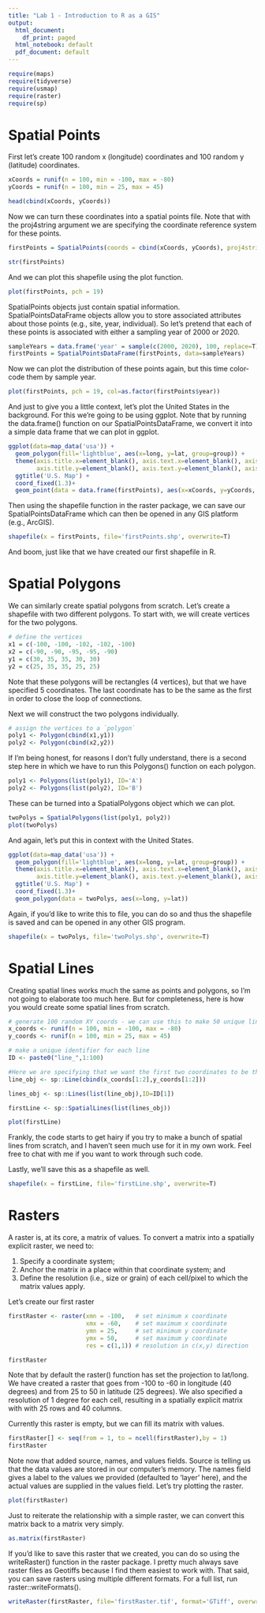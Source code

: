 ```yaml
---
title: "Lab 1 - Introduction to R as a GIS"
output:
  html_document:
    df_print: paged
  html_notebook: default
  pdf_document: default
---
```


```r
require(maps)
require(tidyverse)
require(usmap)
require(raster)
require(sp)
```

# Spatial Points

First let's create 100 random x (longitude) coordinates and 100 random y (latitude) coordinates.
```r
xCoords = runif(n = 100, min = -100, max = -80)
yCoords = runif(n = 100, min = 25, max = 45)

head(cbind(xCoords, yCoords))
```
Now we can turn these coordinates into a spatial points file. Note that with the proj4string argument we are specifying the coordinate reference system for these points.
```r
firstPoints = SpatialPoints(coords = cbind(xCoords, yCoords), proj4string=CRS('+proj=longlat +datum=WGS84 +ellps=WGS84 +towgs84=0,0,0'))

str(firstPoints)
```
And we can plot this shapefile using the plot function.
```r
plot(firstPoints, pch = 19)
```

SpatialPoints objects just contain spatial information. SpatialPointsDataFrame objects allow you to store associated attributes about those points (e.g., site, year, individual). So let's pretend that each of these points is associated with either a sampling year of 2000 or 2020.

```r
sampleYears = data.frame('year' = sample(c(2000, 2020), 100, replace=T))
firstPoints = SpatialPointsDataFrame(firstPoints, data=sampleYears)
```

Now we can plot the distribution of these points again, but this time color-code them by sample year.
```r
plot(firstPoints, pch = 19, col=as.factor(firstPoints$year))
```

And just to give you a little context, let's plot the United States in the background. For this we're going to be using ggplot. Note that by running the data.frame() function on our SpatialPointsDataFrame, we convert it into a simple data frame that we can plot in ggplot.

```r

ggplot(data=map_data('usa')) + 
  geom_polygon(fill='lightblue', aes(x=long, y=lat, group=group)) + 
  theme(axis.title.x=element_blank(), axis.text.x=element_blank(), axis.ticks.x=element_blank(),
        axis.title.y=element_blank(), axis.text.y=element_blank(), axis.ticks.y=element_blank()) + 
  ggtitle('U.S. Map') + 
  coord_fixed(1.3)+
  geom_point(data = data.frame(firstPoints), aes(x=xCoords, y=yCoords, color=as.factor(year)))

```


Then using the shapefile function in the raster package, we can save our SpatialPointsDataFrame which can then be opened in any GIS platform (e.g., ArcGIS).
```r
shapefile(x = firstPoints, file='firstPoints.shp', overwrite=T)
```

And boom, just like that we have created our first shapefile in R.

# Spatial Polygons

We can similarly create spatial polygons from scratch. Let's create a shapefile with two different polygons. To start with, we will create vertices for the two polygons.

```r
# define the vertices
x1 = c(-100, -100, -102, -102, -100)
x2 = c(-90, -90, -95, -95, -90)
y1 = c(30, 35, 35, 30, 30)
y2 = c(25, 35, 35, 25, 25)
```

Note that these polygons will be rectangles (4 vertices), but that we have specified 5 coordinates. The last coordinate has to be the same as the first in order to close the loop of connections.

Next we will construct the two polygons individually.
```r
# assign the vertices to a `polygon` 
poly1 <- Polygon(cbind(x1,y1))
poly2 <- Polygon(cbind(x2,y2))
```

If I'm being honest, for reasons I don't fully understand, there is a second step here in which we have to run this Polygons() function on each polygon.

```r
poly1 <- Polygons(list(poly1), ID='A')
poly2 <- Polygons(list(poly2), ID='B')
```

These can be turned into a SpatialPolygons object which we can plot.

```r
twoPolys = SpatialPolygons(list(poly1, poly2))
plot(twoPolys)
```


And again, let's put this in context with the United States.

```r
ggplot(data=map_data('usa')) + 
  geom_polygon(fill='lightblue', aes(x=long, y=lat, group=group)) + 
  theme(axis.title.x=element_blank(), axis.text.x=element_blank(), axis.ticks.x=element_blank(),
        axis.title.y=element_blank(), axis.text.y=element_blank(), axis.ticks.y=element_blank()) + 
  ggtitle('U.S. Map') + 
  coord_fixed(1.3)+
  geom_polygon(data = twoPolys, aes(x=long, y=lat))
```

Again, if you'd like to write this to file, you can do so and thus the shapefile is saved and can be opened in any other GIS program.

```r
shapefile(x = twoPolys, file='twoPolys.shp', overwrite=T)
```


# Spatial Lines

Creating spatial lines works much the same as points and polygons, so I'm not going to elaborate too much here. But for completeness, here is how you would create some spatial lines from scratch.

```r
# generate 100 random XY coords - we can use this to make 50 unique lines
x_coords <- runif(n = 100, min = -100, max = -80)
y_coords <- runif(n = 100, min = 25, max = 45)

# make a unique identifier for each line
ID <- paste0("line_",1:100)
```

```r

#Here we are specifying that we want the first two coordinates to be the endpoints for our first line
line_obj <- sp::Line(cbind(x_coords[1:2],y_coords[1:2]))

lines_obj <- sp::Lines(list(line_obj),ID=ID[1])

firstLine <- sp::SpatialLines(list(lines_obj))

plot(firstLine)
```

Frankly, the code starts to get hairy if you try to make a bunch of spatial lines from scratch, and I haven't seen much use for it in my own work. Feel free to chat with me if you want to work through such code.

Lastly, we'll save this as a shapefile as well.

```r
shapefile(x = firstLine, file='firstLine.shp', overwrite=T)
```


# Rasters

A raster is, at its core, a matrix of values. To convert a matrix into a spatially explicit raster, we need to:

1. Specify a coordinate system;
2. Anchor the matrix in a place within that coordinate system; and
3. Define the resolution (i.e., size or grain) of each cell/pixel to which the matrix values apply.

Let's create our first raster

```r
firstRaster <- raster(xmn = -100,   # set minimum x coordinate
                      xmx = -60,    # set maximum x coordinate
                      ymn = 25,     # set minimum y coordinate
                      ymx = 50,     # set maximum y coordinate
                      res = c(1,1)) # resolution in c(x,y) direction

firstRaster
```
Note that by default the raster() function has set the projection to lat/long. We have created a raster that goes from -100 to -60 in longitude (40 degrees) and from 25 to 50 in latitude (25 degrees). We also specified a resolution of 1 degree for each cell, resulting in a spatially explicit matrix with with 25 rows and 40 columns.

Currently this raster is empty, but we can fill its matrix with values.

```r
firstRaster[] <- seq(from = 1, to = ncell(firstRaster),by = 1)
firstRaster
```
Note now that added source, names, and values fields. Source is telling us that the data values are stored in our computer's memory. The names field gives a label to the values we provided (defaulted to 'layer' here), and the actual values are supplied in the values field. Let's try plotting the raster.

```r
plot(firstRaster)
```
Just to reiterate the relationship with a simple raster, we can convert this matrix back to a matrix very simply.

```r
as.matrix(firstRaster)
```

If you'd like to save this raster that we created, you can do so using the writeRaster() function in the raster package. I pretty much always save raster files as Geotiffs because I find them easiest to work with. That said, you can save rasters using multiple different formats. For a full list, run raster::writeFormats().

```r
writeRaster(firstRaster, file='firstRaster.tif', format='GTiff', overwrite=T)
```

